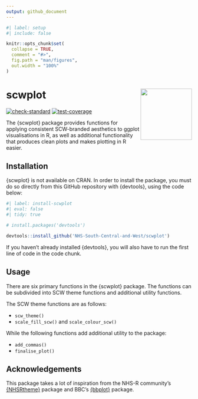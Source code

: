 ```yaml
---
output: github_document
---
```


<!-- README.md is generated from README.Rmd. Please edit that file -->

```r
#| label: setup
#| include: false

knitr::opts_chunk$set(
  collapse = TRUE,
  comment = "#>",
  fig.path = "man/figures",
  out.width = "100%"
)
```

# scwplot <a href="https://nhs-south-central-and-west.github.io/scwplot/"><img src="man/figures/logo.png" align="right" height="139" /></a>

<!-- badges: start -->
[![check-standard](https://github.com/NHS-South-Central-and-West/scwplot/actions/workflows/check-standard.yaml/badge.svg)](https://github.com/NHS-South-Central-and-West/scwplot/actions/workflows/check-standard.yaml)
[![test-coverage](https://github.com/NHS-South-Central-and-West/scwplot/actions/workflows/test-coverage.yaml/badge.svg)](https://github.com/NHS-South-Central-and-West/scwplot/actions/workflows/test-coverage.yaml)
<!-- badges: end -->

The {scwplot} package provides functions for applying consistent SCW-branded aesthetics to ggplot visualisations in R, as well as additional functionality that produces clean plots and makes plotting in R easier.

## Installation

{scwplot} is not available on CRAN. In order to install the package, you must do so directly from this GitHub repository with {devtools}, using the code below:

```r
#| label: install-scwplot
#| eval: false
#| tidy: true

# install.packages('devtools')

devtools::install_github('NHS-South-Central-and-West/scwplot')

```

If you haven't already installed {devtools}, you will also have to run the first line of code in the code chunk.

## Usage

There are six primary functions in the {scwplot} package. The functions can be subdivided into SCW theme functions and additional utility functions.

The SCW theme functions are as follows:

- ```scw_theme()```
- ```scale_fill_scw()``` and ```scale_colour_scw()```

While the following functions add additional utility to the package:

- ```add_commas()```
- ```finalise_plot()```

## Acknowledgements

This package takes a lot of inspiration from the NHS-R community's [{NHSRtheme}](https://github.com/nhs-r-community/NHSRtheme) package and BBC's [{bbplot}](https://github.com/bbc/bbplot) package.
